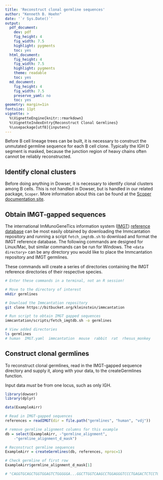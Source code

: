 ```yaml
---
title: 'Reconstruct clonal germline sequences'
author: "Kenneth B. Hoehn"
date: '`r Sys.Date()`'
output:
  pdf_document:
    dev: pdf
    fig_height: 4
    fig_width: 7.5
    highlight: pygments
    toc: yes
  html_document:
    fig_height: 4
    fig_width: 7.5
    highlight: pygments
    theme: readable
    toc: yes
  md_document:
    fig_height: 4
    fig_width: 7.5
    preserve_yaml: no
    toc: yes
geometry: margin=1in
fontsize: 11pt
vignette: >
  %\VignetteEngine{knitr::rmarkdown}
  %\VignetteIndexEntry{Reconstruct Clonal Germlines}
  %\usepackage[utf8]{inputenc}
---
```


Before B cell lineage trees can be built, it is necessary to construct the unmutated germline sequence for each B cell clone. Typically the IGH D segment is masked, because the junction region of heavy chains often cannot be reliably reconstructed.

## Identify clonal clusters

Before doing anything in Dowser, it is necessary to identify clonal clusters among B cells. This is not handled in Dowser, but is handled in our related package, `Scoper`. More information about this can be found at the [Scoper documentation site](https://scoper.readthedocs.io).

## Obtain IMGT-gapped sequences

The international ImMunoGeneTics information system ([IMGT](https://www.imgt.org)) [reference database](https://www.imgt.org/genedb) can be most easily obtained by downloading the Immcantation repository and running a script `fetch_imgtdb.sh` to download and format the IMGT reference database. The following commands are designed for Linux/Mac, but similar commands can be run for Windows. The `<data directory>` can be any directory you would like to place the Immcantation repository and IMGT germlines.

These commands will create a series of directories containing the IMGT reference directories of their respective species.

```bash
# Enter these commands in a terminal, not an R session!

# Move to the directory of interest
mkdir germlines

# Download the Immcantation repository
git clone https://bitbucket.org/kleinstein/immcantation

# Run script to obtain IMGT gapped sequences
immcantation/scripts/fetch_imgtdb.sh -o germlines

# View added directories
ls germlines
# human  IMGT.yaml  immcantation  mouse  rabbit  rat  rhesus_monkey
```

## Construct clonal germlines

To reconstruct clonal germlines, read in the IMGT-gapped sequence directory and supply it, along with your data, to the createGermlines function.

Input data *must* be from one locus, such as only IGH.

```r
library(dowser)
library(dplyr)

data(ExampleAirr)

# Read in IMGT-gapped sequences
references = readIMGT(dir = file.path("germlines", "human", "vdj"))

# remove germline alignment columns for this example
db = select(ExampleAirr, -"germline_alignment", 
    -"germline_alignment_d_mask")

# Reconstruct germline sequences
ExampleAirr = createGermlines(db, references, nproc=1)

# Check germline of first row
ExampleAirr$germline_alignment_d_mask[1]

# "CAGGTGCAGCTGGTGGAGTCTGGGGGA...GGCTTGGTCAAGCCTGGAGGGTCCCTGAGACTCTCCTGTGCAGCCTCTGGATTCACCTTC............AGTGACTACTACATGAGCTGGATCCGCCAGGCTCCAGGGAAGGGGCTGGAGTGGGTTTCATACATTAGTAGTAGT......AGTAGTTACACAAACTACGCAGACTCTGTGAAG...GGCCGATTCACCATCTCCAGAGACAACGCCAAGAACTCACTGTATCTGCAAATGAACAGCCTGAGAGCCGAGGACACGGCCGTGTATTACTGTGCGAGAGNNNNNNNNNNNNNNNNNNNNNNNNNNNNNNNNNNNNNNNNNNNNNNNNNNNNNNNNNNNNNNNNNNNNTGGTTCGACCCCTGGGGCCAGGGAACCCTGGTCACCGTCTCCTCAG"
```
